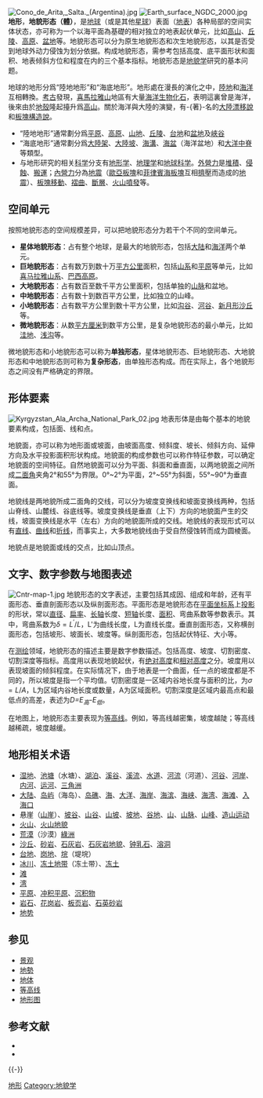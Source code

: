 [[File:Cono_de_Arita,_Salta._(Argentina).jpg|thumb]]
[[File:Earth_surface_NGDC_2000.jpg|thumb]]
'''地形'''，'''地貌形态（體）'''，是[[地球|地球]]（或是其他[[星球|星球]]）表面（[[地表|地表]]）各种局部的空间实体状态，亦可称为一个以海平面為基礎的相对独立的地表起伏单元，比如[[高山|高山]]、[[丘陵|丘陵]]、[[高原|高原]]、[[盆地|盆地]]等。地貌形态可以分为原生地貌形态和次生地貌形态，以其是否受到地球外动力侵蚀为划分依据。构成地貌形态，需参考包括高度、底平面形状和面积、地表倾斜方位和程度在内的三个基本指标。地貌形态是[[地貌学|地貌学]]研究的基本问题。

地球的地形分爲“陸地地形”和“海底地形”。地形處在漫長的演化之中，[[陸地|陸地]]和[[海洋|海洋]]互相轉換。[[考古|考古]]發現，[[喜馬拉雅山脈|喜馬拉雅山]]地區有大量[[海洋生物|海洋生物]][[化石|化石]]，表明這裏曾是海洋，後來由於[[地殼|地殼]]隆起擡升爲[[山脈|高山]]。關於海洋與大陸的演變，有-{著}-名的[[大陸漂移說|大陸漂移說]]和[[板塊構造說|板塊構造說]]。
*“陸地地形”通常劃分爲[[平原|平原]]、[[高原|高原]]、[[山地|山地]]、[[丘陵|丘陵]]、[[台地|台地]]和[[盆地|盆地]]及[[峽谷|峽谷]]
*“海底地形”通常劃分爲[[大陸架|大陸架]]、[[大陸坡|大陸坡]]、[[海溝|海溝]]、[[海盆|海盆]]（海洋盆地）和[[大洋中脊|大洋中脊]]等類型。
* 与地形研究的相关[[科学|科学]]分支有[[地形学|地形学]]、[[地理学|地理学]]和[[地球科学|地球科学]]。[[外營力|外營力]]是[[堆積|堆積]]、[[侵蝕|侵蝕]]、[[搬運|搬運]]；[[內營力|內營力]]分為[[地震|地震]]（[[歐亞板塊|歐亞板塊]]和[[菲律賓海板塊|菲律賓海板塊]]互相[[擠壓|擠壓]]而造成的[[地震|地震]]）、[[板塊移動|板塊移動]]、[[褶曲|褶曲]]、[[斷層|斷層]]、[[火山噴發|火山噴發]]等。

== 空间单元 ==
按照地貌形态的空间规模差异，可以把地貌形态分为若干个不同的空间单元。

*'''星体地貌形态'''：占有整个地球，是最大的地貌形态，包括[[大陆|大陆]]和[[海洋|海洋]]两个单元。
*'''巨地貌形态'''：占有数万到数十万[[平方公里|平方公里]]面积，包括[[山系|山系]]和[[平原|平原]]等单元，比如[[喜马拉雅山系|喜马拉雅山系]]、[[巴西高原|巴西高原]]。
*'''大地貌形态'''：占有数百至数千平方公里面积，包括单独的[[山脉|山脉]]和盆地。
*'''中地貌形态'''：占有数十到数百平方公里，比如独立的山峰。
*'''小地貌形态'''：占有数平方公里到数十平方公里，比如[[沟谷|沟谷]]、[[河谷|河谷]]、[[新月形沙丘|新月形沙丘]]等。
*'''微地貌形态'''：从数[[平方厘米|平方厘米]]到数平方公里，是复杂地貌形态的最小单元，比如[[洼地|洼地]]、[[浅沟|浅沟]]等。

微地貌形态和小地貌形态可以称为'''单独形态'''，星体地貌形态、巨地貌形态、大地貌形态和中地貌形态则可称为'''复杂形态'''，由单独形态构成。而在实际上，各个地貌形态之间没有严格确定的界限。

== 形体要素 ==
[[File:Kyrgyzstan_Ala_Archa_National_Park_02.jpg|thumb]]
地表形体是由每个基本的地貌要素构成，包括面、线和点。

地貌面，亦可以称为地形面或坡面，由坡面高度、倾斜度、坡长、倾斜方向、延伸方向及水平投影面积形状构成。地貌面的构成参数也可以称作特征参数，可以确定地貌面的空间特征。自然地貌面可以分为平面、斜面和垂直面，以两地貌面之间所成[[二面角|二面角]]夹角2°和55°为界限。0°~2°为平面，2°~55°为斜面，55°~90°为垂直面。

地貌线是两地貌所成二面角的交线，可以分为坡度变换线和坡面变换线两种，包括山脊线、山麓线、谷底线等。坡度变换线是垂直（上下）方向的地貌面产生的交线，坡面变换线是水平（左右）方向的地貌面所成的交线。地貌线的表现形式可以有[[直线|直线]]、[[曲线|曲线]]和[[折线|折线]]，而事实上，大多数地貌线由于受自然侵蚀转而成为圆棱面。

地貌点是地貌面或线的交点，比如山顶点。

== 文字、数字参数与地图表述 ==
[[File:Cntr-map-1.jpg|thumb]]
地貌形态的文字表述，主要包括其成因、组成和年龄，还有平面形态、垂直剖面形态以及纵剖面形态。平面形态是地貌形态在[[平面坐标系|平面坐标系]]上[[投影|投影]]的形状，常以[[直径|直径]]、[[扁率|扁率]]、[[长轴|长轴]]长度、[[短轴|短轴]]长度、[[面积|面积]]、弯曲系数等参数表示。其中，弯曲系数为<math>\delta=L^'/L</math>，L'为曲线长度，L为直线长度。垂直剖面形态，又称横剖面形态，包括坡形、坡面长、坡度等。纵剖面形态，包括起伏特征、大小等。

在[[测绘|测绘]]领域，地貌形态的描述主要是数字参数描述。包括高度、坡度、切割密度、切割深度等指标。高度用以表现地貌起伏，有[[绝对高度|绝对高度]]和[[相对高度|相对高度]]之分。坡度用以表现坡面的倾斜程度。在实际情况下，由于地表是一个曲面，任一点的坡度都是不同的，所以坡度是指一个平均值。切割密度是一区域内谷地长度与面积的比，为<math>\sigma=L/A</math>，L为区域内谷地长度或数量，A为区域面积。切割深度是区域内最高点和最低点的高差，表述为''D=E<sub>高</sub>-E<sub>低</sub>''。

在地图上，地貌形态主要表现为[[等高线|等高线]]。例如，等高线越密集，坡度越陡；等高线越稀疏，坡度越缓。
== 地形相关术语 ==
*[[湿地|湿地]]、[[池塘|池塘]]（水塘）、[[湖泊|湖泊]]、[[溪谷|溪谷]]、[[溪流|溪流]]、[[水道|水道]]、[[河流|河流]]（河道）、[[河谷|河谷]]、[[河岸|河岸]]、[[内陆河|内河]]、[[运河|运河]]、[[三角洲|三角洲]]
*[[大陆|大陆]]、[[岛屿|岛屿]]（海岛）、[[岛礁|岛礁]]、[[海|海]]、[[大洋|大洋]]、[[海岸|海岸]]、[[海滨|海滨]]、[[海峡|海峡]]、[[海湾|海湾]]、[[海滩|海滩]]、[[入海口|入海口]]
*悬崖（[[山崖|山崖]]）、[[坡谷|坡谷]]、[[山谷|山谷]]、[[山坡|山坡]]、[[坡地|坡地]]、[[谷地|谷地]]、[[山|山]]、[[山脉|山脉]]、[[山峰|山峰]]、[[造山运动|造山运动]]
*[[火山|火山]]、[[火山地貌|火山地貌]]
*[[荒漠|荒漠]]（沙漠）[[綠洲|綠洲]]
*[[沙丘|沙丘]]、[[砂岩|砂岩]]、[[石灰岩|石灰岩]]、[[石灰岩地貌|石灰岩地貌]]、[[钟乳石|钟乳石]]、[[溶洞|溶洞]]
*[[台地|台地]]、[[岗地|岗地]]、[[垸|垸]]（堤垸）
*[[冰川|冰川]]、[[冻土地带|冻土地带]]（冻土带）、[[冻土|冻土]]
*[[滩|滩]]
*[[湾|湾]]
*[[平原|平原]]、[[冲积平原|冲积平原]]、[[沉积物|沉积物]]
*[[岩石|岩石]]、[[花岗岩|花岗岩]]、[[板页岩|板页岩]]、[[石英砂岩|石英砂岩]]
*[[地势|地势]]

== 参见 ==
*[[景观|景观]]
*[[地勢|地勢]]
*[[地体|地体]]
*[[等高线|等高线]]
*[[地形图|地形图]]

== 参考文献 ==
{{Reflist}}
{{refbegin}}
* {{cite book |author=张根寿 |title=现代地貌学 |year=2005 |publisher=科学出版社 |location=北京 |isbn=7-03-015931-4 |pages=1~9 |chapter=第一章 导论 }}
* {{cite book |author=林爱文 |title=自然地理学 |year=2008 |publisher=武汉大学出版社 |location=武汉 |isbn=978-7-307-06074-6 |pages=53~54 |chapter=第五章 地貌过程 }}
{{refend}}

{{-}}
{{地形}}
{{地貌学}}

{{Authority control}}

[[Category:地形|]]
[[Category:地貌学|Category:地貌学]]